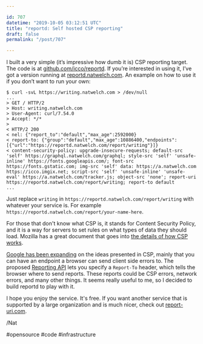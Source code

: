 ```yaml
---

id: 707
datetime: "2019-10-05 03:12:51 UTC"
title: "reportd: Self hosted CSP reporting"
draft: false
permalink: "/post/707"

---
```


I built a very simple \(it’s impressive how dumb it is\) CSP reporting target. The code is at [github\.com/icco/reportd](https://github.com/icco/reportd). If you’re interested in using it, I’ve got a version running at [reportd\.natwelch.com](https://reportd.natwelch.com/). An example on how to use it if you don’t want to run your own:

```none
$ curl -svL https://writing.natwelch.com > /dev/null
...
> GET / HTTP/2
> Host: writing.natwelch.com
> User-Agent: curl/7.54.0
> Accept: */*
>
< HTTP/2 200
< nel: {"report_to":"default","max_age":2592000}
< report-to: {"group":"default","max_age":10886400,"endpoints":[{"url":"https://reportd.natwelch.com/report/writing"}]}
< content-security-policy: upgrade-insecure-requests; default-src 'self' https://graphql.natwelch.com/graphql; style-src 'self' 'unsafe-inline' https://fonts.googleapis.com/; font-src https://fonts.gstatic.com; img-src 'self' data: https://a.natwelch.com https://icco.imgix.net; script-src 'self' 'unsafe-inline' 'unsafe-eval' https://a.natwelch.com/tracker.js; object-src 'none'; report-uri https://reportd.natwelch.com/report/writing; report-to default
...

```

Just replace `writing` in `https://reportd.natwelch.com/report/writing` with whatever your service is. For example `https://reportd.natwelch.com/report/your-name-here`.

For those that don't know what CSP is, it stands for Content Security Policy, and it is a way for servers to set rules on what types of data they should load. Mozilla has a great document that goes into [the details of how CSP works](https://developer.mozilla.org/en-US/docs/Web/HTTP/CSP). 

[Google has been expanding](https://developers.google.com/web/updates/2018/09/reportingapi) on the ideas presented in CSP, mainly that you can have an endpoint a browser can send client side errors to. The proposed [Reporting API](https://w3c.github.io/reporting/) lets you specify a `Report-To` header, which tells the browser where to send reports. These reports could be CSP errors, network errors, and many other things. It seems really useful to me, so I decided to build reportd to play with it. 

I hope you enjoy the service. It's free. If you want another service that is supported by a large organization and is much nicer, check out [report-uri.com](https://report-uri.com/).

/Nat

#opensource #code #infrastructure
